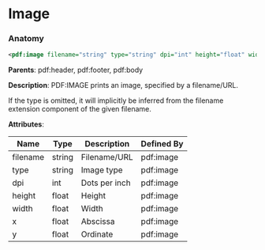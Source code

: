 # Image

### Anatomy

```xml
<pdf:image filename="string" type="string" dpi="int" height="float" width="float" x="float" y="float"/>
```

**Parents**: pdf:header, pdf:footer, pdf:body

 **Description**:
 PDF:IMAGE prints an image, specified by a filename/URL.

If the type is omitted, it will implicitly be inferred from the filename extension component of the given filename.

**Attributes**:

| Name | Type | Description | Defined By |
| ---- | ---- | ----------- | ---------- |
| filename | string | Filename/URL | pdf:image |
| type | string | Image type | pdf:image |
| dpi | int | Dots per inch | pdf:image |
| height | float | Height | pdf:image |
| width | float | Width | pdf:image |
| x | float | Abscissa | pdf:image |
| y | float | Ordinate | pdf:image |


